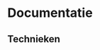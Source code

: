 # Documentatie

## Technieken


<Cards>
  <Card
    title="3D printen"
    href="/3d-printen"
  />
  <Card
		title="3D scanner"
		href="/3d-scanner"
	/>
  <Card
    title="CNC frezen"
    href="/cnc-frezen"
  />
  <Card
		title="Hot press"
		href="/hot-press"
	/>
  <Card
    title="Lasersnijden"
    href="/lasersnijden"
  />
  <Card
    title="Vinyl snijden"
    href="/vinyl-snijden"
  />
  <Card
		title="Vr bril"
		href="/vr-bril"
	/>
</Cards>
